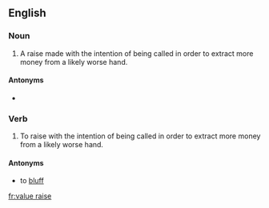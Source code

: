 ==English==

===Noun===
{{en-noun}}

# {{lb|en|poker}} A raise made with the intention of being called in order to extract more money from a likely worse hand.

====Antonyms====
* {{l|en|bluff}}

===Verb===
{{en-verb|value raises|value raising|value raised}}

# {{lb|en|poker}} To raise with the intention of being called in order to extract more money from a likely worse hand.

====Antonyms====
* to [[bluff]]

[[fr:value raise]]